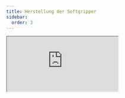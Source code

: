 ```yaml
---
title: Herstellung der Softgripper
sidebar:
  order: 3
---
```



<iframe style={{width: "100%", aspectRatio: "16/9", border: 'none'}}
        src="https://www.youtube-nocookie.com/embed/-BloF0uXP8Y"
        title="Herstellung eines Softgrippers | BK Geldern | YouTube"
        allow="fullscreen"
/>

Die Finger des Softgrippers werden aus Elastomeren hergestellt, einem sehr elastischen und reißfesten Gummimaterial.
Es besteht aus zwei Bestandteilen, die in diesem Fall Part A und B genannt werden.
Werden diese Bestandteile zusammengefügt und vermischt, verfestigt sich das Gemisch nach ein paar Stunden, je nach Temperatur.

<ImageGrid images={[
  {src: 'softgripper/materialien.jpg', alt: 'Materialien des Fingers'},
  {src: 'softgripper/gemisch.jpg', alt: 'Mischung der Materialien'}
]}/>

Zunächst werden Part A und B vermischt und in die zuvor gedruckten Formen gegossen.
Dabei dürfen möglichst keine Luftblasen entstehen, da sie sonst später als Schwachpunkte bei Druck hinderlich sein können.

:::tip[Tipp]
Optimal wäre es, eine Unterdruckkammer zu benutzen, um die Luftblasen zu entfernen.
:::

:::note[3D-Modelle der Formen]
Die Formen können einfach mit einem 3D-Drucker hergestellt werden.
Die 3D-Modelle dazu sind in den Projektdateien enthalten, die in der [Projekteinleitung](/softroboter/introduction) zum Download zu Verfügung stehen.
Die Formen haben wir von einem [Tutorial auf Instructables.com](https://www.instructables.com/Soft-Robotic-Gripper/)
:::

<ImageGrid images={[
  {src: 'softgripper/form_oben_filled.jpg', alt: 'Obere Form gefüllt mit den Kunststoffen'},
  {src: 'softgripper/form_unten_filled.jpg', alt: 'Untere Form gefüllt mit den Kunststoffen'}
]}/>

Nachdem der dickflüssige Inhalt der Formen im Ofen bei maximal 50 °C fest geworden ist, können die Teile des Softgrippers aus den Formen entfernt werden.
Die Gummiteile können normalerweise relativ leicht aus den Formen gezogen werden, aber man muss gegebenenfalls ein Messer benutzen, um den Anfang zu finden.

<ImageGrid images={[
  {src: 'softgripper/einzelteile.jpg', alt: 'Einzelteile'},
  {src: 'softgripper/endprodukt.jpg', alt: 'Endprodukt'}
]}/>

Zum Schluss wird die Unter- und Oberseite des Grippers zusammengefügt. Dafür wird etwas von dem Gemisch der Parts A und B als Kleber benutzt. Es muss also ein bisschen auf ein Teil aufgetragen werden und die beiden Teile möglichst gerade aufeinander gelegt.
Als letztes wird der Finger wieder im Ofen ausgehärtet.

Nun ist der Softgripper fertig.
